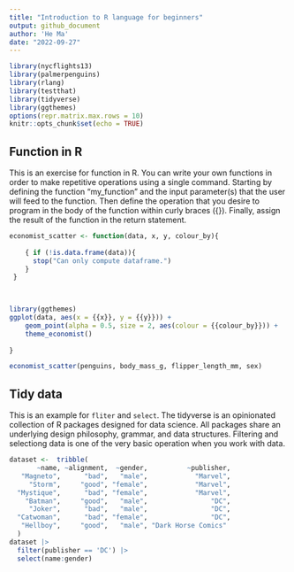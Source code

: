```yaml
---
title: "Introduction to R language for beginners"
output: github_document
author: 'He Ma'
date: "2022-09-27"
---
```


```r
library(nycflights13)
library(palmerpenguins)
library(rlang)
library(testthat)
library(tidyverse)
library(ggthemes)
options(repr.matrix.max.rows = 10)
knitr::opts_chunk$set(echo = TRUE)
```

## Function in R

This is an exercise for function in R. You can write your own functions in order to make repetitive operations using a single command. Starting by defining the function "my_function" and the input parameter(s) that the user will feed to the function. Then define the operation that you desire to program in the body of the function within curly braces ({}). Finally, assign the result of the function in the return statement.

```r
economist_scatter <- function(data, x, y, colour_by){
   
    { if (!is.data.frame(data)){
      stop("Can only compute dataframe.")
    }
 }     

    

library(ggthemes)
ggplot(data, aes(x = {{x}}, y = {{y}})) +
    geom_point(alpha = 0.5, size = 2, aes(colour = {{colour_by}})) +
    theme_economist()
   
}

economist_scatter(penguins, body_mass_g, flipper_length_mm, sex)
```

## Tidy data

This is an example for `fliter` and `select`. The tidyverse is an opinionated collection of R packages designed for data science. All packages share an underlying design philosophy, grammar, and data structures. Filtering and selectiong data is one of the very basic operation when you work with data.

```r
dataset <-  tribble(
       ~name, ~alignment,  ~gender,          ~publisher,
   "Magneto",      "bad",   "male",            "Marvel",
     "Storm",     "good", "female",            "Marvel",
  "Mystique",      "bad", "female",            "Marvel",
    "Batman",     "good",   "male",                "DC",
     "Joker",      "bad",   "male",                "DC",
  "Catwoman",      "bad", "female",                "DC",
   "Hellboy",     "good",   "male", "Dark Horse Comics"
  )
dataset |> 
  filter(publisher == 'DC') |> 
  select(name:gender)  
  
```
